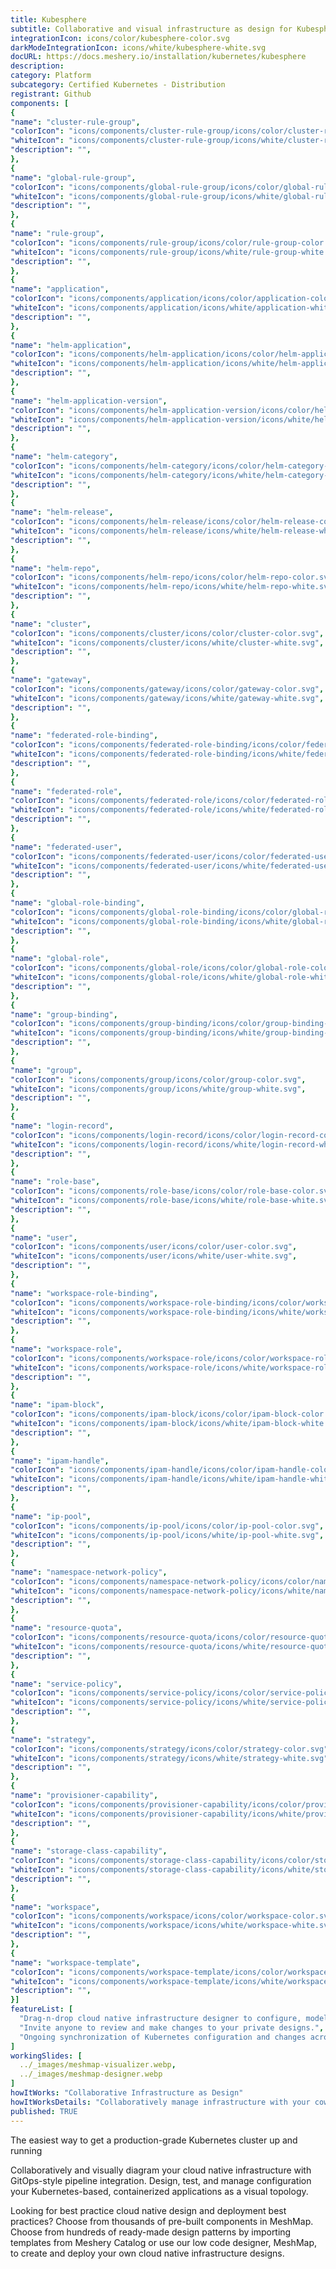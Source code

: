 ```yaml
---
title: Kubesphere
subtitle: Collaborative and visual infrastructure as design for Kubesphere
integrationIcon: icons/color/kubesphere-color.svg
darkModeIntegrationIcon: icons/white/kubesphere-white.svg
docURL: https://docs.meshery.io/installation/kubernetes/kubesphere
description: 
category: Platform
subcategory: Certified Kubernetes - Distribution
registrant: Github
components: [
{
"name": "cluster-rule-group",
"colorIcon": "icons/components/cluster-rule-group/icons/color/cluster-rule-group-color.svg",
"whiteIcon": "icons/components/cluster-rule-group/icons/white/cluster-rule-group-white.svg",
"description": "",
},
{
"name": "global-rule-group",
"colorIcon": "icons/components/global-rule-group/icons/color/global-rule-group-color.svg",
"whiteIcon": "icons/components/global-rule-group/icons/white/global-rule-group-white.svg",
"description": "",
},
{
"name": "rule-group",
"colorIcon": "icons/components/rule-group/icons/color/rule-group-color.svg",
"whiteIcon": "icons/components/rule-group/icons/white/rule-group-white.svg",
"description": "",
},
{
"name": "application",
"colorIcon": "icons/components/application/icons/color/application-color.svg",
"whiteIcon": "icons/components/application/icons/white/application-white.svg",
"description": "",
},
{
"name": "helm-application",
"colorIcon": "icons/components/helm-application/icons/color/helm-application-color.svg",
"whiteIcon": "icons/components/helm-application/icons/white/helm-application-white.svg",
"description": "",
},
{
"name": "helm-application-version",
"colorIcon": "icons/components/helm-application-version/icons/color/helm-application-version-color.svg",
"whiteIcon": "icons/components/helm-application-version/icons/white/helm-application-version-white.svg",
"description": "",
},
{
"name": "helm-category",
"colorIcon": "icons/components/helm-category/icons/color/helm-category-color.svg",
"whiteIcon": "icons/components/helm-category/icons/white/helm-category-white.svg",
"description": "",
},
{
"name": "helm-release",
"colorIcon": "icons/components/helm-release/icons/color/helm-release-color.svg",
"whiteIcon": "icons/components/helm-release/icons/white/helm-release-white.svg",
"description": "",
},
{
"name": "helm-repo",
"colorIcon": "icons/components/helm-repo/icons/color/helm-repo-color.svg",
"whiteIcon": "icons/components/helm-repo/icons/white/helm-repo-white.svg",
"description": "",
},
{
"name": "cluster",
"colorIcon": "icons/components/cluster/icons/color/cluster-color.svg",
"whiteIcon": "icons/components/cluster/icons/white/cluster-white.svg",
"description": "",
},
{
"name": "gateway",
"colorIcon": "icons/components/gateway/icons/color/gateway-color.svg",
"whiteIcon": "icons/components/gateway/icons/white/gateway-white.svg",
"description": "",
},
{
"name": "federated-role-binding",
"colorIcon": "icons/components/federated-role-binding/icons/color/federated-role-binding-color.svg",
"whiteIcon": "icons/components/federated-role-binding/icons/white/federated-role-binding-white.svg",
"description": "",
},
{
"name": "federated-role",
"colorIcon": "icons/components/federated-role/icons/color/federated-role-color.svg",
"whiteIcon": "icons/components/federated-role/icons/white/federated-role-white.svg",
"description": "",
},
{
"name": "federated-user",
"colorIcon": "icons/components/federated-user/icons/color/federated-user-color.svg",
"whiteIcon": "icons/components/federated-user/icons/white/federated-user-white.svg",
"description": "",
},
{
"name": "global-role-binding",
"colorIcon": "icons/components/global-role-binding/icons/color/global-role-binding-color.svg",
"whiteIcon": "icons/components/global-role-binding/icons/white/global-role-binding-white.svg",
"description": "",
},
{
"name": "global-role",
"colorIcon": "icons/components/global-role/icons/color/global-role-color.svg",
"whiteIcon": "icons/components/global-role/icons/white/global-role-white.svg",
"description": "",
},
{
"name": "group-binding",
"colorIcon": "icons/components/group-binding/icons/color/group-binding-color.svg",
"whiteIcon": "icons/components/group-binding/icons/white/group-binding-white.svg",
"description": "",
},
{
"name": "group",
"colorIcon": "icons/components/group/icons/color/group-color.svg",
"whiteIcon": "icons/components/group/icons/white/group-white.svg",
"description": "",
},
{
"name": "login-record",
"colorIcon": "icons/components/login-record/icons/color/login-record-color.svg",
"whiteIcon": "icons/components/login-record/icons/white/login-record-white.svg",
"description": "",
},
{
"name": "role-base",
"colorIcon": "icons/components/role-base/icons/color/role-base-color.svg",
"whiteIcon": "icons/components/role-base/icons/white/role-base-white.svg",
"description": "",
},
{
"name": "user",
"colorIcon": "icons/components/user/icons/color/user-color.svg",
"whiteIcon": "icons/components/user/icons/white/user-white.svg",
"description": "",
},
{
"name": "workspace-role-binding",
"colorIcon": "icons/components/workspace-role-binding/icons/color/workspace-role-binding-color.svg",
"whiteIcon": "icons/components/workspace-role-binding/icons/white/workspace-role-binding-white.svg",
"description": "",
},
{
"name": "workspace-role",
"colorIcon": "icons/components/workspace-role/icons/color/workspace-role-color.svg",
"whiteIcon": "icons/components/workspace-role/icons/white/workspace-role-white.svg",
"description": "",
},
{
"name": "ipam-block",
"colorIcon": "icons/components/ipam-block/icons/color/ipam-block-color.svg",
"whiteIcon": "icons/components/ipam-block/icons/white/ipam-block-white.svg",
"description": "",
},
{
"name": "ipam-handle",
"colorIcon": "icons/components/ipam-handle/icons/color/ipam-handle-color.svg",
"whiteIcon": "icons/components/ipam-handle/icons/white/ipam-handle-white.svg",
"description": "",
},
{
"name": "ip-pool",
"colorIcon": "icons/components/ip-pool/icons/color/ip-pool-color.svg",
"whiteIcon": "icons/components/ip-pool/icons/white/ip-pool-white.svg",
"description": "",
},
{
"name": "namespace-network-policy",
"colorIcon": "icons/components/namespace-network-policy/icons/color/namespace-network-policy-color.svg",
"whiteIcon": "icons/components/namespace-network-policy/icons/white/namespace-network-policy-white.svg",
"description": "",
},
{
"name": "resource-quota",
"colorIcon": "icons/components/resource-quota/icons/color/resource-quota-color.svg",
"whiteIcon": "icons/components/resource-quota/icons/white/resource-quota-white.svg",
"description": "",
},
{
"name": "service-policy",
"colorIcon": "icons/components/service-policy/icons/color/service-policy-color.svg",
"whiteIcon": "icons/components/service-policy/icons/white/service-policy-white.svg",
"description": "",
},
{
"name": "strategy",
"colorIcon": "icons/components/strategy/icons/color/strategy-color.svg",
"whiteIcon": "icons/components/strategy/icons/white/strategy-white.svg",
"description": "",
},
{
"name": "provisioner-capability",
"colorIcon": "icons/components/provisioner-capability/icons/color/provisioner-capability-color.svg",
"whiteIcon": "icons/components/provisioner-capability/icons/white/provisioner-capability-white.svg",
"description": "",
},
{
"name": "storage-class-capability",
"colorIcon": "icons/components/storage-class-capability/icons/color/storage-class-capability-color.svg",
"whiteIcon": "icons/components/storage-class-capability/icons/white/storage-class-capability-white.svg",
"description": "",
},
{
"name": "workspace",
"colorIcon": "icons/components/workspace/icons/color/workspace-color.svg",
"whiteIcon": "icons/components/workspace/icons/white/workspace-white.svg",
"description": "",
},
{
"name": "workspace-template",
"colorIcon": "icons/components/workspace-template/icons/color/workspace-template-color.svg",
"whiteIcon": "icons/components/workspace-template/icons/white/workspace-template-white.svg",
"description": "",
}]
featureList: [
  "Drag-n-drop cloud native infrastructure designer to configure, model, and deploy your workloads.",
  "Invite anyone to review and make changes to your private designs.",
  "Ongoing synchronization of Kubernetes configuration and changes across any number of clusters."
]
workingSlides: [
  ../_images/meshmap-visualizer.webp,
  ../_images/meshmap-designer.webp
]
howItWorks: "Collaborative Infrastructure as Design"
howItWorksDetails: "Collaboratively manage infrastructure with your coworkers synchronously sharing the same designs."
published: TRUE
---
```

<p>
The easiest way to get a production-grade Kubernetes cluster up and running
</p>
<p>
    Collaboratively and visually diagram your cloud native infrastructure with GitOps-style pipeline integration. Design, test, and manage configuration your Kubernetes-based, containerized applications as a visual topology.
</p>
<p>
    Looking for best practice cloud native design and deployment best practices? Choose from thousands of pre-built components in MeshMap. Choose from hundreds of ready-made design patterns by importing templates from Meshery Catalog or use our low code designer, MeshMap, to create and deploy your own cloud native infrastructure designs.
</p>

